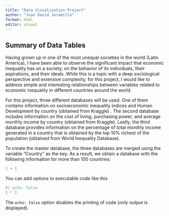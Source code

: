 ```yaml
---
title: "Data Visualization Project"
author: "Juan David Jaramillo"
format: html
editor: visual
---
```


## Summary of Data Tables

Having grown up in one of the most unequal societies in the world (Latin America), I have been able to observe the significant impact that economic inequality has on a society, on the behavior of its individuals, their aspirations, and their ideals. While this is a topic with a deep sociological perspective and extensive complexity, for this project, I would like to address simple and interesting relationships between variables related to economic inequality in different countries around the world.

For this project, three different databases will be used. One of them contains information on socioeconomic inequality indices and Human Development by country (obtained from Kraggle) . The second database includes information on the cost of living, purchasing power, and average monthly income by country (obtained from Kraggle). Lastly, the third database provides information on the percentage of total monthly income generated in a country that is obtained by the top 10% richest of the population (obtained from World Inequality Database).

To create the master database, the three databases are merged using the variable "Country" as the key. As a result, we obtain a database with the following information for more than 100 countries:

```r
1 + 1
```

You can add options to executable code like this

```r
#| echo: false
2 * 2
```

The `echo: false` option disables the printing of code (only output is displayed).
